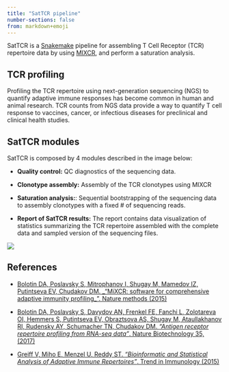 ```yaml
---
title: "SatTCR pipeline"
number-sections: false
from: markdown+emoji
---
```


SatTCR is a [Snakemake](https://snakemake.readthedocs.io/en/stable/) pipeline for assembling T Cell Receptor (TCR) repertoire data by using [MIXCR](https://mixcr.com/), and perform a saturation analysis.

## TCR profiling

Profiling the TCR repertoire using next-generation sequencing (NGS) to quantify adaptive immune responses has become common in human and animal research. TCR counts from NGS data provide a way to quantify T cell response to vaccines, cancer, or infectious diseases for preclinical and clinical health studies. 

## SatTCR modules

SatTCR is composed by 4 modules described in the image below:

- **Quality control:** QC diagnostics of the sequencing data.

- **Clonotype assembly:** Assembly of the TCR clonotypes using MIXCR

- **Saturation analysis:**: Sequential bootstrapping of the sequencing data to assembly clonotypes with a fixed # of sequencing reads.

- **Report of SatTCR results:** The report contains data visualization of statistics summarizing the TCR repertoire assembled with the complete data and sampled version of the sequencing files.

![](graphical_abstract.png)

<!-- 
## SatTCR usage

- [Downloading SatTCR](usage.qmd#downloading-sattcr)

- [Installing prerequisite software](usage.qmd#installing-prerequisite-software)

- [Installing docker images](usage.qmd#getting-docker-images)

- [Configuring the pipeline usage](usage.qmd#configuring-the-sattcr-pipeline)

- [Running SatTCR modules](usage.qmd#running-sattcr-modules)
 -->

## References

- [Bolotin DA, Poslavsky S, Mitrophanov I, Shugay M, Mamedov IZ, Putintseva EV, Chudakov DM. _"MiXCR: software for comprehensive adaptive immunity profiling_". Nature methods (2015)](https://www.nature.com/articles/nmeth.3364)

- [Bolotin DA, Poslavsky S, Davydov AN, Frenkel FE, Fanchi L, Zolotareva OI, Hemmers S, Putintseva EV, Obraztsova AS, Shugay M, Ataullakhanov RI, Rudensky AY, Schumacher TN, Chudakov DM. _"Antigen receptor repertoire profiling from RNA-seq data"_. Nature Biotechnology 35, (2017)](https://www.nature.com/articles/nbt.3979)

- [Greiff V, Miho E, Menzel U, Reddy ST. _"Bioinformatic and Statistical Analysis of Adaptive Immune Repertoires"_. Trend in Immunology (2015)](https://www.sciencedirect.com/science/article/abs/pii/S1471490615002239)
